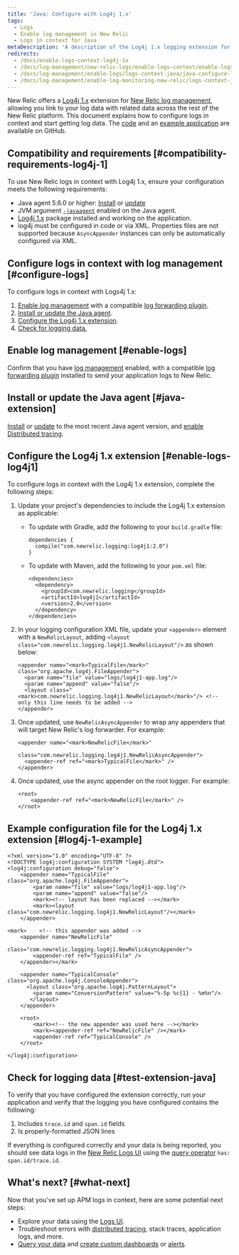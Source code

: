 ```yaml
---
title: 'Java: Configure with Log4j 1.x'
tags:
  - Logs
  - Enable log management in New Relic
  - Logs in context for Java
metaDescription: 'A description of the Log4j 1.x logging extension for Java logs in context, and how to configure it.'
redirects:
  - /docs/enable-logs-context-log4j-1x
  - /docs/log-management/new-relic-logs/enable-logs-context/enable-logs-context-log4j-1x
  - /docs/log-management/enable-logs/logs-context-java/java-configure-log4j-1x
  - /docs/log-management/enable-log-monitoring-new-relic/logs-context-java/java-configure-log4j-1x
---
```


New Relic offers a [Log4j 1.x](https://logging.apache.org/log4j/1.2/) extension for [New Relic log management](https://docs.newrelic.com/docs/introduction-new-relic-logs), allowing you link to your log data with related data across the rest of the New Relic platform. This document explains how to configure logs in context and start getting log data. The [code](https://github.com/newrelic/java-log-extensions/tree/main/log4j1) and an [example application](https://github.com/newrelic/java-log-extensions/tree/main/examples/log4j1-app) are available on GitHub.

## Compatibility and requirements [#compatibility-requirements-log4j-1]

To use New Relic logs in context with Log4j 1.x, ensure your configuration meets the following requirements:

* Java agent 5.6.0 or higher: [Install](/docs/agents/java-agent/installation/install-java-agent) or [update](/docs/agents/java-agent/installation/update-java-agent)
* JVM argument [`-javaagent`](/docs/agents/java-agent/installation/include-java-agent-jvm-argument) enabled on the Java agent.
* [Log4j 1.x](https://logging.apache.org/log4j/1.2/) package installed and working on the application.
* log4j must be configured in code or via XML. Properties files are not supported because `AsyncAppender` instances can only be automatically configured via XML.

## Configure logs in context with log management [#configure-logs]

To configure logs in context with Logs4j 1.x:

1. [Enable log management](/docs/introduction-new-relic-logs) with a compatible [log forwarding plugin](/docs/log-management/enable-logs/enable-logs/enable-new-relic-logs#enable-logs).
2. [Install or update the Java agent](#java-extension).
3. [Configure the Log4j 1.x extension](#enable-logs-log4j1).
4. [Check for logging data.](#test-extension-java)

## Enable log management [#enable-logs]

Confirm that you have [log management](/docs/introduction-new-relic-logs) enabled, with a compatible [log forwarding plugin](/docs/log-management/enable-logs/enable-logs/enable-new-relic-logs#enable-logs) installed to send your application logs to New Relic.

## Install or update the Java agent [#java-extension]

[Install](/docs/agents/java-agent/installation/install-java-agent) or [update](/docs/agents/java-agent/installation/update-java-agent) to the most recent Java agent version, and [enable Distributed tracing](/docs/understand-dependencies/distributed-tracing/enable-configure/enable-distributed-tracing).

## Configure the Log4j 1.x extension [#enable-logs-log4j1]

To configure logs in context with the Log4j 1.x extension, complete the following steps:

1. Update your project's dependencies to include the Log4j 1.x extension as applicable:

   * To update with Gradle, add the following to your `build.gradle` file:

     ```
     dependencies {
       compile("com.newrelic.logging:log4j1:2.0")
     }
     ```
   * To update with Maven, add the following to your `pom.xml` file:

     ```
     <dependencies>
       <dependency>
         <groupId>com.newrelic.logging</groupId>
         <artifactId>log4j1</artifactId>
         <version>2.0</version>
       </dependency>
     </dependencies>
     ```
2. In your logging configuration XML file, update your `<appender>` element with a `NewRelicLayout`, adding `<layout class="com.newrelic.logging.log4j1.NewRelicLayout"/>` as shown below:

   ```
   <appender name="<mark>TypicalFile</mark>" class="org.apache.log4j.FileAppender">
     <param name="file" value="logs/log4j1-app.log"/>
     <param name="append" value="false"/>
     <layout class="<mark>com.newrelic.logging.log4j1.NewRelicLayout</mark>"/> <!-- only this line needs to be added -->
   </appender>
   ```
3. Once updated, use `NewRelicAsyncAppender` to wrap any appenders that will target New Relic's log forwarder. For example:

   ```
   <appender name="<mark>NewRelicFile</mark>" 
             class="com.newrelic.logging.log4j1.NewRelicAsyncAppender">
     <appender-ref ref="<mark>TypicalFile</mark>" />
   </appender>
   ```
4. Once updated, use the async appender on the root logger. For example:

   ```
   <root>
       <appender-ref ref="<mark>NewRelicFile</mark>" />
   </root>
   ```

## Example configuration file for the Log4j 1.x extension [#log4j-1-example]

```
<?xml version="1.0" encoding="UTF-8" ?>
<!DOCTYPE log4j:configuration SYSTEM "log4j.dtd">
<log4j:configuration debug="false">
    <appender name="TypicalFile" class="org.apache.log4j.FileAppender">
        <param name="file" value="logs/log4j1-app.log"/>
        <param name="append" value="false"/>
        <mark><!-- layout has been replaced --></mark>
        <mark><layout class="com.newrelic.logging.log4j1.NewRelicLayout"/></mark>
    </appender>

<mark>    <!-- this appender was added -->
    <appender name="NewRelicFile" 
              class="com.newrelic.logging.log4j1.NewRelicAsyncAppender">
        <appender-ref ref="TypicalFile" />
    </appender></mark>

    <appender name="TypicalConsole" class="org.apache.log4j.ConsoleAppender">
      <layout class="org.apache.log4j.PatternLayout"> 
        <param name="ConversionPattern" value="%-5p %c{1} - %m%n"/> 
       </layout> 
    </appender>

    <root>        ​
        <mark><!-- the new appender was used here -->​​</mark>
        <mark><appender-ref ref="NewRelicFile" /></mark>
        <appender-ref ref="TypicalConsole" />
    </root>

</log4j:configuration>
```

## Check for logging data [#test-extension-java]

To verify that you have configured the extension correctly, run your application and verify that the logging you have configured contains the following:

1. Includes `trace.id` and `span.id` fields
2. Is properly-formatted JSON lines

If everything is configured correctly and your data is being reported, you should see data logs in the [New Relic Logs UI](https://one.newrelic.com/launcher/logger.log-launcher) using the [query operator](/docs/new-relic-logs-query-syntax) `has: span.id/trace.id`.

## What's next? [#what-next]

Now that you've set up APM logs in context, here are some potential next steps:

* Explore your data using the [Logs UI](/docs/explore-your-data-new-relic-logs-ui).
* Troubleshoot errors with [distributed tracing](/docs/understand-dependencies/distributed-tracing/get-started/introduction-distributed-tracing), stack traces, application logs, and more.
* [Query your data](/docs/using-new-relic/data/understand-data/query-new-relic-data) and [create custom dashboards](/docs/dashboards/new-relic-one-dashboards/get-started/introduction-new-relic-one-dashboards) or [alerts](/docs/alerts/new-relic-alerts/configuring-alert-policies/create-edit-or-find-alert-policy).
